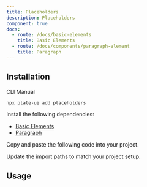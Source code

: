 ```yaml
---
title: Placeholders
description: Placeholders
component: true
docs:
  - route: /docs/basic-elements
    title: Basic Elements
  - route: /docs/components/paragraph-element
    title: Paragraph
---
```


<ComponentPreview name="playground-demo" id="placeholder" />

## Installation

<Tabs defaultValue="cli">

<TabsList>
<TabsTrigger value="cli">CLI</TabsTrigger>
<TabsTrigger value="manual">Manual</TabsTrigger>
</TabsList>
<TabsContent value="cli">

```bash
npx plate-ui add placeholders
```

</TabsContent>

<TabsContent value="manual">

<Steps>

<Step>

Install the following dependencies:

- [Basic Elements](/docs/basic-elements)
- [Paragraph](/docs/components/paragraph-element)
  </Step>

<Step>Copy and paste the following code into your project.</Step>

<ComponentSource name="placeholders" />

<Step>Update the import paths to match your project setup.</Step>

</Steps>

</TabsContent>

</Tabs>

## Usage

<ComponentSource name="playground-demo" />
